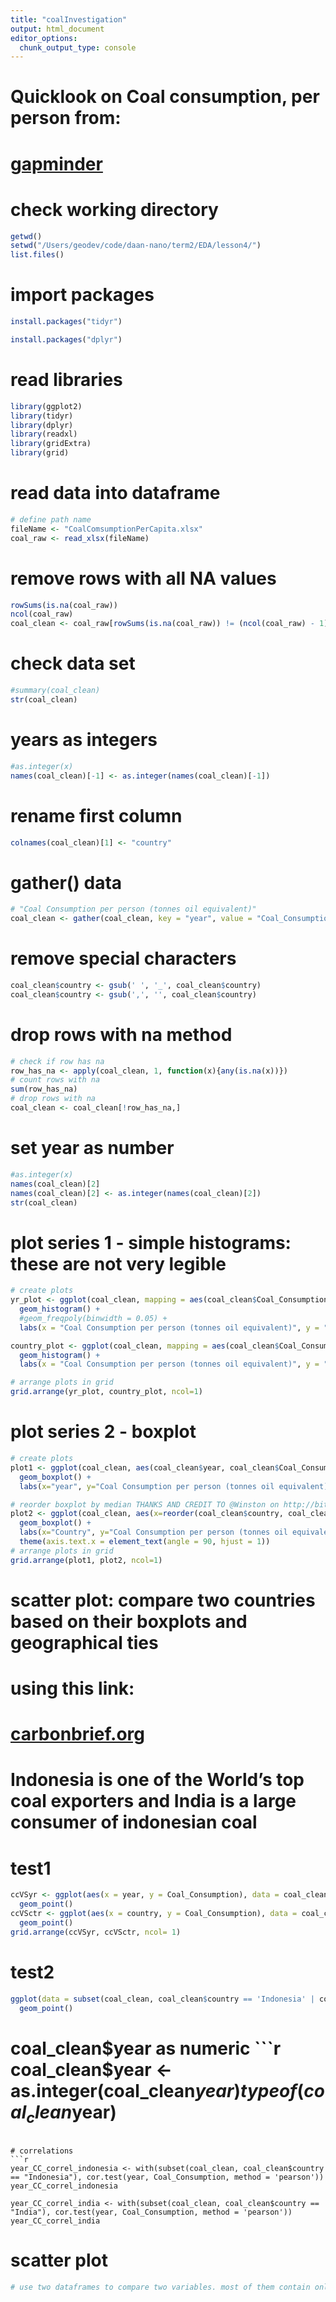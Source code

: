 ```yaml
---
title: "coalInvestigation"
output: html_document
editor_options: 
  chunk_output_type: console
---
```


# Quicklook on Coal consumption, per person from:
# [gapminder](https://www.gapminder.org/data/)

# check working directory
```r
getwd()
setwd("/Users/geodev/code/daan-nano/term2/EDA/lesson4/")
list.files()
```

# import packages
```r
install.packages("tidyr")
```
```r
install.packages("dplyr")
```

# read libraries
```r
library(ggplot2)
library(tidyr)
library(dplyr)
library(readxl)
library(gridExtra)
library(grid)
```

# read data into dataframe
```r
# define path name
fileName <- "CoalComsumptionPerCapita.xlsx"
coal_raw <- read_xlsx(fileName)
```

# remove rows with all NA values
```r
rowSums(is.na(coal_raw))
ncol(coal_raw)
coal_clean <- coal_raw[rowSums(is.na(coal_raw)) != (ncol(coal_raw) - 1),]
```

# check data set
```r
#summary(coal_clean)
str(coal_clean)
```

# years as integers
```r
#as.integer(x)
names(coal_clean)[-1] <- as.integer(names(coal_clean)[-1])
```

# rename first column
```r
colnames(coal_clean)[1] <- "country"
```

# gather() data
```r
# "Coal Consumption per person (tonnes oil equivalent)"
coal_clean <- gather(coal_clean, key = "year", value = "Coal_Consumption", 2:48)
```

# remove special characters
```r
coal_clean$country <- gsub(' ', '_', coal_clean$country)
coal_clean$country <- gsub(',', '', coal_clean$country)
```

# drop rows with na method
```r
# check if row has na
row_has_na <- apply(coal_clean, 1, function(x){any(is.na(x))})
# count rows with na
sum(row_has_na)
# drop rows with na
coal_clean <- coal_clean[!row_has_na,]
```

# set year as number
```r
#as.integer(x)
names(coal_clean)[2]
names(coal_clean)[2] <- as.integer(names(coal_clean)[2])
str(coal_clean)
```


# plot series 1 - simple histograms: these are not very legible
```r
# create plots
yr_plot <- ggplot(coal_clean, mapping = aes(coal_clean$Coal_Consumption, color=year)) +
  geom_histogram() +
  #geom_freqpoly(binwidth = 0.05) +
  labs(x = "Coal Consumption per person (tonnes oil equivalent)", y = "person count", title="Histogram of Coal Consumption per person and per country")

country_plot <- ggplot(coal_clean, mapping = aes(coal_clean$Coal_Consumption, color=country)) +
  geom_histogram() +
  labs(x = "Coal Consumption per person (tonnes oil equivalent)", y = "person count",title="Histogram of Coal Consumption per person and per country")

# arrange plots in grid
grid.arrange(yr_plot, country_plot, ncol=1)
```

# plot series 2 - boxplot
```r
# create plots
plot1 <- ggplot(coal_clean, aes(coal_clean$year, coal_clean$Coal_Consumption)) +
  geom_boxplot() +
  labs(x="year", y="Coal Consumption per person (tonnes oil equivalent)", title="Boxplots of Coal consumption vs Time")

# reorder boxplot by median THANKS AND CREDIT TO @Winston on http://bit.ly/2GMZAq8
plot2 <- ggplot(coal_clean, aes(x=reorder(coal_clean$country, coal_clean$Coal_Consumption, FUN = median), coal_clean$Coal_Consumption)) +
  geom_boxplot() +
  labs(x="Country", y="Coal Consumption per person (tonnes oil equivalent)", title="Boxplots of Coal consumption by country") +
  theme(axis.text.x = element_text(angle = 90, hjust = 1))
# arrange plots in grid
grid.arrange(plot1, plot2, ncol=1)
```

# scatter plot: compare two countries based on their boxplots and geographical ties
# using this link:
# [carbonbrief.org](http://bit.ly/2LCPD2g)
# Indonesia is one of the World's top coal exporters and India is a large consumer of indonesian coal
# test1
```r
ccVSyr <- ggplot(aes(x = year, y = Coal_Consumption), data = coal_clean) + 
  geom_point()
ccVSctr <- ggplot(aes(x = country, y = Coal_Consumption), data = coal_clean) + 
  geom_point()
grid.arrange(ccVSyr, ccVSctr, ncol= 1)
```

# test2
```r
ggplot(data = subset(coal_clean, coal_clean$country == 'Indonesia' | coal_clean$country == 'India'), aes(x = year, y = Coal_Consumption)) + 
  geom_point()
```

# coal_clean$year as numeric
```r
coal_clean$year <- as.integer(coal_clean$year)
typeof(coal_clean$year)
```

# correlations
```r
year_CC_correl_indonesia <- with(subset(coal_clean, coal_clean$country == "Indonesia"), cor.test(year, Coal_Consumption, method = 'pearson'))
year_CC_correl_indonesia

year_CC_correl_india <- with(subset(coal_clean, coal_clean$country == "India"), cor.test(year, Coal_Consumption, method = 'pearson'))
year_CC_correl_india
```

# scatter plot
```r
# use two dataframes to compare two variables. most of them contain only one variable.
```

